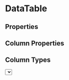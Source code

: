 
# DataTable

<DataTable/>

## Properties

<Rows/>
<Columns/>
<Color/>
<TableClass/>
<RowClass/>
<Pager/>
<StorageKey/>

## Column Properties

<Type/>
<Label/>
<ClassName/>
<Align/>
<Display/>
<Filter/>
<FilterType/>
<FilterComp/>
<Filterable/>
<Sort/>
<Sortable/>
<Hidden/>

## Column Types

<Text/>
<Number/>
<Id/>
<Currency/>
<Boolean/>
<Select/>

## Event Handlers

<OnRowClick/>

## Context

A react context is created which provides the items listed below.
Any other properties passed in to the component will also be
accessible to child components.

Custom components can be wrapped with the `DataTableConsumer`
higher order component to receive these items as properties.  Or you
can use the `useDataTable` hook to access them.

<DescTable
  items={[
    ['changeColumnOrder', 'Function to change the column order.  Pass an array of columns ids.'],
    ['columnOrder',       'The current column order as an array of column ids.'],
    ['columns',           'An object containing the column definitions, indexed by column id.'],
    ['filters',           'An object containing any active filters, indexed by column id.'],
    ['hasFilters',        'A boolean flag indicating if there are any filters active.'],
    ['page',              'An object containing information about the current page.'],
    ['pageNo',            'The current page number (starting at 1).'],
    ['pageSize',          'The current page size.'],
    ['rowClass',          'Any user-defined function to determine the CSS class for a row.'],
    ['setColumnOrder',    'Low-level function to set the column order.  You should normally use `changeColumnOrder` in preference to this.'],
    ['setFilter',         'Function to set a filter value.  Expects `name` and `value` parameters.'],
    ['setPageNo',         'Function to set the `pageNo`.  Expects an integer parameter.'],
    ['setPageSize',       'Function to set the `pageSize`.  Expects an integer parameter.'],
    ['setSortColumn',     'Function to set the `sortColumn`.  Expects a column id.'],
    ['setVisibleColumns', 'Function to set the visible columns.  Expects an array of column ids.'],
    ['showFilters',       'Boolean flag to indicate if the filter section is visible.'],
    ['sortColumn',        'The id of any current sort column.'],
    ['sortReverse',       'Boolean flag indicating if the current `sortColumn` is set to reverse ordering.'],
    ['tableClass',        'CSS class for the table.'],
    ['toggleFilters',     'Function to toggle the `shortFilters` option indicating if the filter section is visible.'],
    ['toggleSortColumn',  'Function to toggle the `sortColumn` and `sortReverse` options.  Expects a column id and will set the `sortColumn` to match it, or if that column is already selected, will toggle the `sortReverse`.'],
    ['toggleVisibleColumn', 'Function to toggle a column visibility.  Expects a column id.'],
    ['visibleColumns',      'An array of visible column ids.']
  ]}
/>


<UseDataTable/>
<Consumer/>

